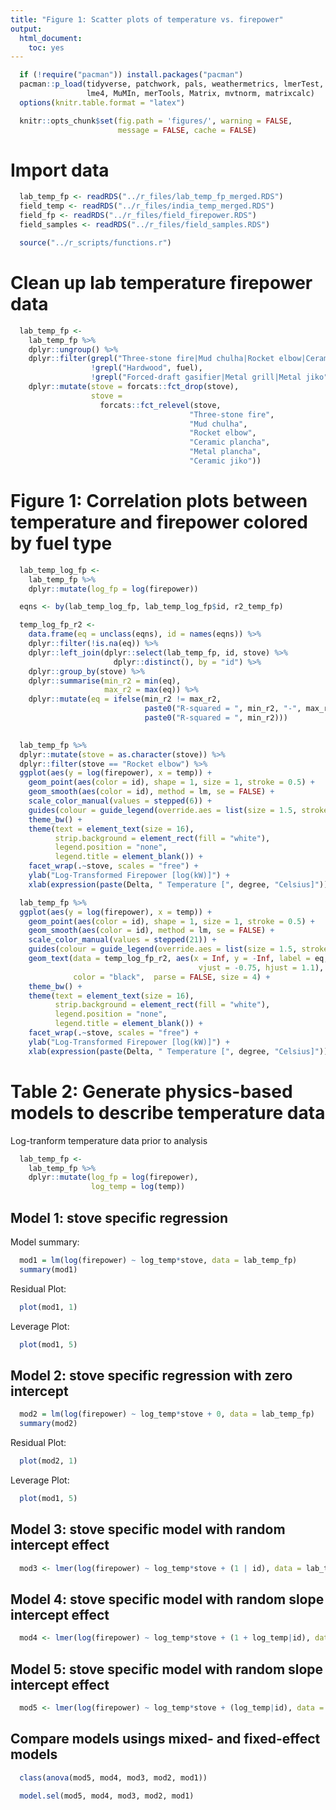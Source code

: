 ```yaml
---
title: "Figure 1: Scatter plots of temperature vs. firepower"
output:
  html_document:
    toc: yes
---
```


```r
  if (!require("pacman")) install.packages("pacman")
  pacman::p_load(tidyverse, patchwork, pals, weathermetrics, lmerTest,
                 lme4, MuMIn, merTools, Matrix, mvtnorm, matrixcalc)
  options(knitr.table.format = "latex")
```

```r
  knitr::opts_chunk$set(fig.path = 'figures/', warning = FALSE,
                        message = FALSE, cache = FALSE)
```

# Import data

```r
  lab_temp_fp <- readRDS("../r_files/lab_temp_fp_merged.RDS")
  field_temp <- readRDS("../r_files/india_temp_merged.RDS")
  field_fp <- readRDS("../r_files/field_firepower.RDS")
  field_samples <- readRDS("../r_files/field_samples.RDS")
```

```r
  source("../r_scripts/functions.r")
```

# Clean up lab temperature firepower data

```r
  lab_temp_fp <-
    lab_temp_fp %>%
    dplyr::ungroup() %>%
    dplyr::filter(grepl("Three-stone fire|Mud chulha|Rocket elbow|Ceramic plancha|Metal plancha|Ceramic jiko", stove),
                  !grepl("Hardwood", fuel),
                  !grepl("Forced-draft gasifier|Metal grill|Metal jiko", stove)) %>%
    dplyr::mutate(stove = forcats::fct_drop(stove),
                  stove =
                    forcats::fct_relevel(stove,
                                        "Three-stone fire",
                                        "Mud chulha",
                                        "Rocket elbow",
                                        "Ceramic plancha",
                                        "Metal plancha",
                                        "Ceramic jiko"))
```

# Figure 1: Correlation plots between temperature and firepower colored by fuel type

```r
  lab_temp_log_fp <-
    lab_temp_fp %>%
    dplyr::mutate(log_fp = log(firepower))

  eqns <- by(lab_temp_log_fp, lab_temp_log_fp$id, r2_temp_fp)

  temp_log_fp_r2 <-
    data.frame(eq = unclass(eqns), id = names(eqns)) %>%
    dplyr::filter(!is.na(eq)) %>%
    dplyr::left_join(dplyr::select(lab_temp_fp, id, stove) %>%
                       dplyr::distinct(), by = "id") %>%
    dplyr::group_by(stove) %>%
    dplyr::summarise(min_r2 = min(eq),
                     max_r2 = max(eq)) %>%
    dplyr::mutate(eq = ifelse(min_r2 != max_r2,
                              paste0("R-squared = ", min_r2, "-", max_r2),
                              paste0("R-squared = ", min_r2)))
                      
```

```r
  lab_temp_fp %>%
  dplyr::mutate(stove = as.character(stove)) %>%
  dplyr::filter(stove == "Rocket elbow") %>%
  ggplot(aes(y = log(firepower), x = temp)) +
    geom_point(aes(color = id), shape = 1, size = 1, stroke = 0.5) +
    geom_smooth(aes(color = id), method = lm, se = FALSE) +
    scale_color_manual(values = stepped(6)) +
    guides(colour = guide_legend(override.aes = list(size = 1.5, stroke = 1))) +
    theme_bw() +
    theme(text = element_text(size = 16),
          strip.background = element_rect(fill = "white"),
          legend.position = "none",
          legend.title = element_blank()) +
    facet_wrap(.~stove, scales = "free") +
    ylab("Log-Transformed Firepower [log(kW)]") +
    xlab(expression(paste(Delta, " Temperature [", degree, "Celsius]")))
```

```r
  lab_temp_fp %>%
  ggplot(aes(y = log(firepower), x = temp)) +
    geom_point(aes(color = id), shape = 1, size = 1, stroke = 0.5) +
    geom_smooth(aes(color = id), method = lm, se = FALSE) +
    scale_color_manual(values = stepped(21)) +
    guides(colour = guide_legend(override.aes = list(size = 1.5, stroke = 1))) +
    geom_text(data = temp_log_fp_r2, aes(x = Inf, y = -Inf, label = eq,
                                          vjust = -0.75, hjust = 1.1),
              color = "black",  parse = FALSE, size = 4) +
    theme_bw() +
    theme(text = element_text(size = 16),
          strip.background = element_rect(fill = "white"),
          legend.position = "none",
          legend.title = element_blank()) +
    facet_wrap(.~stove, scales = "free") +
    ylab("Log-Transformed Firepower [log(kW)]") +
    xlab(expression(paste(Delta, " Temperature [", degree, "Celsius]")))
```

# Table 2: Generate physics-based models to describe temperature data

Log-tranform temperature data prior to analysis

```r
  lab_temp_fp <-
    lab_temp_fp %>%
    dplyr::mutate(log_fp = log(firepower),
                  log_temp = log(temp))
```

## Model 1: stove specific regression

Model summary:

```r
  mod1 = lm(log(firepower) ~ log_temp*stove, data = lab_temp_fp)
  summary(mod1)
```

Residual Plot:

```r
  plot(mod1, 1)
```

Leverage Plot:

```r
  plot(mod1, 5)
```

## Model 2: stove specific regression with zero intercept

```r
  mod2 = lm(log(firepower) ~ log_temp*stove + 0, data = lab_temp_fp)
  summary(mod2)
```

Residual Plot:

```r
  plot(mod2, 1)
```

Leverage Plot:

```r
  plot(mod1, 5)
```


## Model 3: stove specific model with random intercept effect

```r
  mod3 <- lmer(log(firepower) ~ log_temp*stove + (1 | id), data = lab_temp_fp, REML = FALSE)
```

## Model 4: stove specific model with random slope intercept effect

```r
  mod4 <- lmer(log(firepower) ~ log_temp*stove + (1 + log_temp|id), data = lab_temp_fp, REML = FALSE)
```

## Model 5: stove specific model with random slope intercept effect

```r
  mod5 <- lmer(log(firepower) ~ log_temp*stove + (log_temp|id), data = lab_temp_fp, REML = FALSE)
```

## Compare models usings mixed- and fixed-effect models

```r
  class(anova(mod5, mod4, mod3, mod2, mod1))
```

```r
  model.sel(mod5, mod4, mod3, mod2, mod1)
```